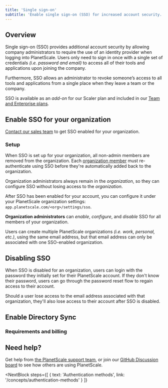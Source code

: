 ```yaml
---
title: 'Single sign-on'
subtitle: 'Enable single sign-on (SSO) for increased account security.'
---
```


## Overview

Single sign-on (SSO) provides additional account security by allowing company administrators to require the use of an identity provider when logging into PlanetScale. Users only need to sign in once with a single set of credentials _(i.e. password and email)_ to access all of their tools and applications upon joining the company.

Furthermore, SSO allows an administrator to revoke someone’s access to all tools and applications from a single place when they leave a team or the company.

<InfoBlock type='note'>
  SSO is available as an <em>add-on</em> for our Scaler plan and included in our
  <a href='/concepts/billing#planetscale-plans'>Team and Enterprise plans</a>.
</InfoBlock>

## Enable SSO for your organization

[Contact our sales team](https://www.planetscale.com/contact) to get SSO enabled for your organization.

### Setup

When SSO is set up for your organization, all non-admin members are removed from the organization. Each [organization member](https://app.planetscale.com/planetscale/settings/members) must re-authenticate using SSO before they're automatically added back to the organization.

<InfoBlock type='note'>
  Organization administrators always remain in the <em>organization</em>, so they can configure SSO without losing
  access to the <em>organization</em>.
</InfoBlock>

After SSO has been enabled for your account, you can configure it under your PlanetScale organization settings: `app.planetscale.com/<org>/settings/sso`.

**Organization administrators** can _enable_, _configure_, and _disable_ SSO for all members of your organization.

Users can create multiple PlanetScale organizations _(i.e. work, personal, etc.)_, using the same email address, but that email address can only be associated with one SSO-enabled organization.

## Disabling SSO

When SSO is disabled for an organization, users can login with the password they initially set for their PlanetScale account. If they don't know their password, users can go through the password reset flow to regain access to their account.

Should a user lose access to the email address associated with that organization, they'll also lose access to their account after SSO is disabled.

## Enable Directory Sync

### Requirements and billing


## Need help?

Get help from [the PlanetScale support team](https://support.planetscale.com/), or join our [GitHub Discussion board](https://github.com/planetscale/discussion/discussions) to see how others are using PlanetScale.

<NextBlock
  steps={[
    {
      text: 'Authentication methods',
      link: '/concepts/authentication-methods'
    }
  ]}
></NextBlock>
